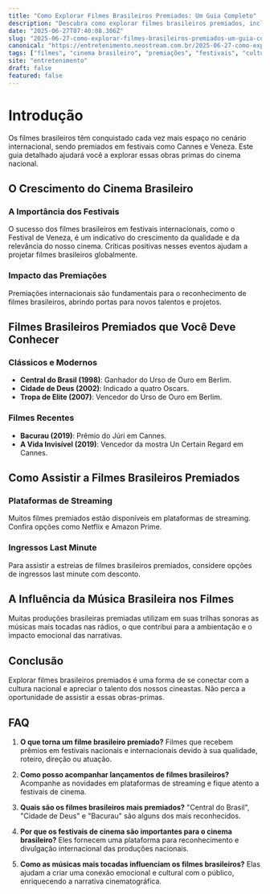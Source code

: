 ```yaml
---
title: "Como Explorar Filmes Brasileiros Premiados: Um Guia Completo"
description: "Descubra como explorar filmes brasileiros premiados, incluindo festivais internacionais, e aproveite ao máximo sua experiência cinematográfica com ingressos last minute."
date: "2025-06-27T07:40:08.306Z"
slug: "2025-06-27-como-explorar-filmes-brasileiros-premiados-um-guia-completo"
canonical: "https://entretenimento.neostream.com.br/2025-06-27-como-explorar-filmes-brasileiros-premiados-um-guia-completo"
tags: ["filmes", "cinema brasileiro", "premiações", "festivais", "cultura"]
site: "entretenimento"
draft: false
featured: false
---
```


# Introdução

Os filmes brasileiros têm conquistado cada vez mais espaço no cenário internacional, sendo premiados em festivais como Cannes e Veneza. Este guia detalhado ajudará você a explorar essas obras primas do cinema nacional.

## O Crescimento do Cinema Brasileiro

### A Importância dos Festivais

O sucesso dos filmes brasileiros em festivais internacionais, como o Festival de Veneza, é um indicativo do crescimento da qualidade e da relevância do nosso cinema. Críticas positivas nesses eventos ajudam a projetar filmes brasileiros globalmente.

### Impacto das Premiações

Premiações internacionais são fundamentais para o reconhecimento de filmes brasileiros, abrindo portas para novos talentos e projetos.

## Filmes Brasileiros Premiados que Você Deve Conhecer

### Clássicos e Modernos

- **Central do Brasil (1998)**: Ganhador do Urso de Ouro em Berlim.
- **Cidade de Deus (2002)**: Indicado a quatro Oscars.
- **Tropa de Elite (2007)**: Vencedor do Urso de Ouro em Berlim.

### Filmes Recentes

- **Bacurau (2019)**: Prêmio do Júri em Cannes.
- **A Vida Invisível (2019)**: Vencedor da mostra Un Certain Regard em Cannes.

## Como Assistir a Filmes Brasileiros Premiados

### Plataformas de Streaming

Muitos filmes premiados estão disponíveis em plataformas de streaming. Confira opções como Netflix e Amazon Prime.

### Ingressos Last Minute

Para assistir a estreias de filmes brasileiros premiados, considere opções de ingressos last minute com desconto.

## A Influência da Música Brasileira nos Filmes

Muitas produções brasileiras premiadas utilizam em suas trilhas sonoras as músicas mais tocadas nas rádios, o que contribui para a ambientação e o impacto emocional das narrativas.

## Conclusão

Explorar filmes brasileiros premiados é uma forma de se conectar com a cultura nacional e apreciar o talento dos nossos cineastas. Não perca a oportunidade de assistir a essas obras-primas.

## FAQ

1. **O que torna um filme brasileiro premiado?**
   Filmes que recebem prêmios em festivais nacionais e internacionais devido à sua qualidade, roteiro, direção ou atuação.

2. **Como posso acompanhar lançamentos de filmes brasileiros?**
   Acompanhe as novidades em plataformas de streaming e fique atento a festivais de cinema.

3. **Quais são os filmes brasileiros mais premiados?**
   "Central do Brasil", "Cidade de Deus" e "Bacurau" são alguns dos mais reconhecidos.

4. **Por que os festivais de cinema são importantes para o cinema brasileiro?**
   Eles fornecem uma plataforma para reconhecimento e divulgação internacional das produções nacionais.

5. **Como as músicas mais tocadas influenciam os filmes brasileiros?**
   Elas ajudam a criar uma conexão emocional e cultural com o público, enriquecendo a narrativa cinematográfica.